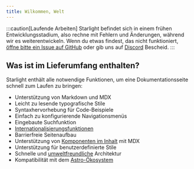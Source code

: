 ```yaml
---
title: Wilkommen, Welt
---
```


:::caution[Laufende Arbeiten]
Starlight befindet sich in einem frühen Entwicklungsstadium, also rechne mit Fehlern und Änderungen, während wir es weiterentwickeln.
Wenn du etwas findest, das nicht funktioniert, [öffne bitte ein Issue auf GitHub](https://github.com/withastro/starlight/issues/new/choose) oder gib uns auf [Discord](https://astro.build/chat) Bescheid.
:::

## Was ist im Lieferumfang enthalten?

Starlight enthält alle notwendige Funktionen, um eine Dokumentationsseite schnell zum Laufen zu bringen:

- Unterstützung von Markdown und MDX
- Leicht zu lesende typografische Stile
- Syntaxhervorhebung für Code-Beispiele
- Einfach zu konfigurierende Navigationsmenüs
- Eingebaute Suchfunktion
- [Internationalisierungsfunktionen](/de/guides/i18n)
- Barrierfreie Seitenaufbau
- Unterstützung von [Komponenten im Inhalt](/de/guides/components) mit MDX
- Unterstützung für benutzerdefinierte Stile
- Schnelle und [umweltfreundliche](/de/environmental-impact) Architektur
- Kompatibilität mit dem [Astro-Ökosystem](https://astro.build/integrations)
